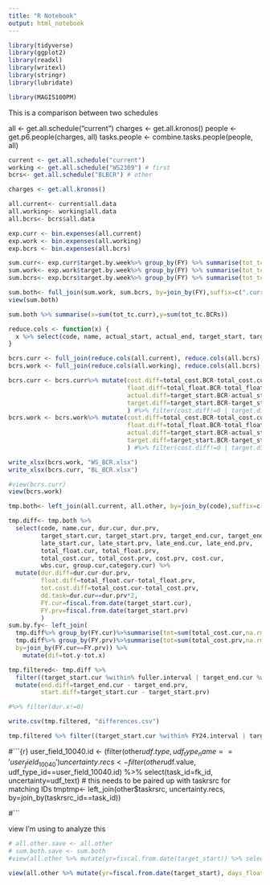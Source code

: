 ```yaml
---
title: "R Notebook"
output: html_notebook
---
```


```r
library(tidyverse)
library(ggplot2)
library(readxl)
library(writexl)
library(stringr)
library(lubridate)

library(MAGIS100PM)
```


This is a comparison between two schedules

all <- get.all.schedule("current")
charges <- get.all.kronos()
people <- get.p6.people(charges, all)
tasks.people <- combine.tasks.people(people, all)


```r
current <- get.all.schedule("current")
working <- get.all.schedule("WS2309") # first
bcrs<- get.all.schedule("BLBCR") # other

charges <- get.all.kronos()

all.current<- current$all.data
all.working<- working$all.data
all.bcrs<- bcrs$all.data

exp.curr <- bin.expenses(all.current)
exp.work <- bin.expenses(all.working)
exp.bcrs <- bin.expenses(all.bcrs)

sum.curr<- exp.curr$target.by.week%>% group_by(FY) %>% summarise(tot_tc=sum(hsum, na.rm=TRUE))
sum.work<- exp.work$target.by.week%>% group_by(FY) %>% summarise(tot_tc=sum(hsum, na.rm=TRUE))
sum.bcrs<- exp.bcrs$target.by.week%>% group_by(FY) %>% summarise(tot_tc=sum(hsum, na.rm=TRUE))

sum.both<- full_join(sum.work, sum.bcrs, by=join_by(FY),suffix=c(".curr",".BCRs")) %>% mutate(diff=tot_tc.BCRs-tot_tc.curr)
view(sum.both)

sum.both %>% summarise(x=sum(tot_tc.curr),y=sum(tot_tc.BCRs))
```

```r
reduce.cols <- function(x) {
  x %>% select(code, name, actual_start, actual_end, target_start, target_end, total_cost, total_float, dur)
}

bcrs.curr <- full_join(reduce.cols(all.current), reduce.cols(all.bcrs), by=join_by(code),suffix=c(".cur",".BCR"))
bcrs.work <- full_join(reduce.cols(all.working), reduce.cols(all.bcrs), by=join_by(code),suffix=c(".cur",".BCR"))

bcrs.curr <- bcrs.curr%>% mutate(cost.diff=total_cost.BCR-total_cost.cur, 
                                 float.diff=total_float.BCR-total_float.cur,
                                 actual.diff=target_start.BCR-actual_start.cur,
                                 target.diff=target_start.BCR-target_start.cur
                                 ) #%>% filter(cost.diff!=0 | target.diff!=days(0))
bcrs.work <- bcrs.work%>% mutate(cost.diff=total_cost.BCR-total_cost.cur, 
                                 float.diff=total_float.BCR-total_float.cur,
                                 actual.diff=target_start.BCR-actual_start.cur,
                                 target.diff=target_start.BCR-target_start.cur
                                 ) #%>% filter(cost.diff!=0 | target.diff!=days(0))

write_xlsx(bcrs.work, "WS_BCR.xlsx")
write_xlsx(bcrs.curr, "BL_BCR.xlsx")

#view(bcrs.curr)
view(bcrs.work)
```

```r

tmp.both<- left_join(all.current, all.other, by=join_by(code),suffix=c(".cur",".prv"))

tmp.diff<- tmp.both %>% 
  select(code, name.cur, dur.cur, dur.prv, 
         target_start.cur, target_start.prv, target_end.cur, target_end.prv, 
         late_start.cur, late_start.prv, late_end.cur, late_end.prv, 
         total_float.cur, total_float.prv, 
         total_cost.cur, total_cost.prv, cost.prv, cost.cur,  
         wbs.cur, group.cur,category.cur) %>% 
  mutate(dur.diff=dur.cur-dur.prv,
         float.diff=total_float.cur-total_float.prv,
         tot.cost.diff=total_cost.cur-total_cost.prv, 
         dd.task=dur.cur==dur.prv*2,
         FY.cur=fiscal.from.date(target_start.cur),
         FY.prv=fiscal.from.date(target_start.prv)
         )
sum.by.fy<- left_join(
  tmp.diff%>% group_by(FY.cur)%>%summarise(tot=sum(total_cost.cur,na.rm=TRUE)),
  tmp.diff%>% group_by(FY.prv)%>%summarise(tot=sum(total_cost.prv,na.rm=TRUE)),
  by=join_by(FY.cur==FY.prv)) %>%
    mutate(dif=tot.y-tot.x)

tmp.filtered<- tmp.diff %>% 
  filter((target_start.cur %within% fuller.interval | target_end.cur %within% fuller.interval)) %>%
  mutate(end.diff=target_end.cur - target_end.prv,
         start.diff=target_start.cur - target_start.prv) 

#%>% filter(dur.x!=0)

write.csv(tmp.filtered, "differences.csv")

tmp.filtered %>% filter((target_start.cur %within% FY24.interval | target_end.cur %within% FY24.interval)) %>% summarise(tcost=sum(total_cost.cur))
```

#```{r}
user_field_10040.id <- (filter(other$udf.type, udf_type_name=='user_field_10040') %>% select(udf_type_id))[[1]]
uncertainty.recs <- filter(other$udf.value, udf_type_id==user_field_10040.id) %>% select(task_id=fk_id, uncertainty=udf_text)
# this needs to be paired up with taskrsrc for matching IDs
tmptmp<- left_join(other$taskrsrc, uncertainty.recs, by=join_by(taskrsrc_id==task_id))
 
#```



view I'm using to analyze this
```r
# all.other.save <- all.other
# sum.both.save <- sum.both
#view(all.other %>% mutate(yr=fiscal.from.date(target_start)) %>% select(code, name, target_start, target_end, total_float, total_cost,yr)%>%arrange(yr,total_float))

view(all.other %>% mutate(yr=fiscal.from.date(target_start), days_float=total_float/8) %>% select(code, name, target_start, target_end, total_float, total_cost,yr, days_float)%>%arrange(target_start))
```

